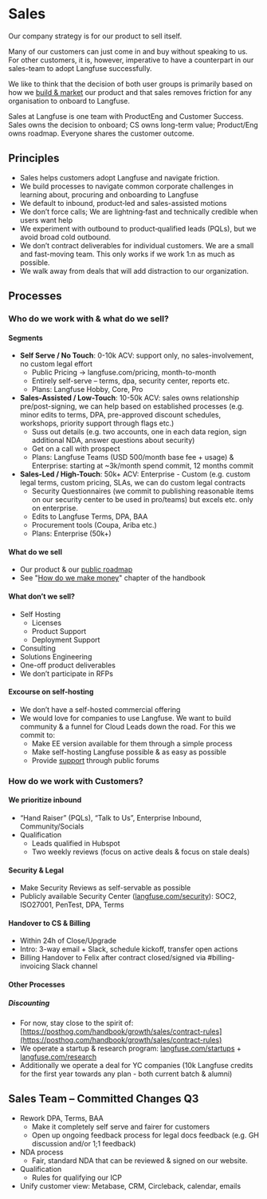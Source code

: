 # Sales

Our company strategy is for our product to sell itself.

Many of our customers can just come in and buy without speaking to us. For other customers, it is, however, imperative to have a counterpart in our sales-team to adopt Langfuse successfully.

We like to think that the decision of both user groups is primarily based on how we [build & market](/handbook) our product and that sales removes friction for any organisation to onboard to Langfuse.

Sales at Langfuse is one team with ProductEng and Customer Success. Sales owns the decision to onboard; CS owns long-term value; Product/Eng owns roadmap. Everyone shares the customer outcome.

## Principles

- Sales helps customers adopt Langfuse and navigate friction.
- We build processes to navigate common corporate challenges in learning about, procuring and onboarding to Langfuse
- We default to inbound, product‑led and sales-assisted motions
- We don’t force calls; We are lightning‑fast and technically credible when users want help
- We experiment with outbound to product‑qualified leads (PQLs), but we avoid broad cold outbound.
- We don’t contract deliverables for individual customers. We are a small and fast-moving team. This only works if we work 1:n as much as possible.
- We walk away from deals that will add distraction to our organization.

## Processes

### Who do we work with & what do we sell?

#### Segments

- **Self Serve / No Touch**: 0-10k ACV: support only, no sales-involvement, no custom legal effort
  - Public Pricing → langfuse.com/pricing, month-to-month
  - Entirely self-serve – terms, dpa, security center, reports etc.
  - Plans: Langfuse Hobby, Core, Pro
- **Sales-Assisted / Low-Touch**: 10-50k ACV: sales owns relationship pre/post-signing, we can help based on established processes (e.g. minor edits to terms, DPA, pre-approved discount schedules, workshops, priority support through flags etc.)
  - Suss out details (e.g. two accounts, one in each data region, sign additional NDA, answer questions about security)
  - Get on a call with prospect
  - Plans: Langfuse Teams (USD 500/month base fee \+ usage) & Enterprise: starting at \~3k/month spend commit, 12 months commit
- **Sales-Led / High-Touch**: 50k+ ACV: Enterprise \- Custom (e.g. custom legal terms, custom pricing, SLAs, we can do custom legal contracts
  - Security Questionnaires (we commit to publishing reasonable items on our security center to be used in pro/teams) but excels etc. only on enterprise.
  - Edits to Langfuse Terms, DPA, BAA
  - Procurement tools (Coupa, Ariba etc.)
  - Plans: Enterprise (50k+)

#### What do we sell

- Our product & our [public roadmap](/roadmap)
- See "[How do we make money](/handbook/chapters/monetization)" chapter of the handbook

#### What don’t we sell?

- Self Hosting
  - Licenses
  - Product Support
  - Deployment Support
- Consulting
- Solutions Engineering
- One-off product deliverables
- We don’t participate in RFPs

#### Excourse on self-hosting

- We don’t have a self-hosted commercial offering
- We would love for companies to use Langfuse. We want to build community & a funnel for Cloud Leads down the road. For this we commit to:
  - Make EE version available for them through a simple process
  - Make self-hosting Langfuse possible & as easy as possible
  - Provide [support](/support) through public forums

### How do we work with Customers?

#### We prioritize inbound

- “Hand Raiser” (PQLs), “Talk to Us”, Enterprise Inbound, Community/Socials
- Qualification
  - Leads qualified in Hubspot
  - Two weekly reviews (focus on active deals & focus on stale deals)

#### Security & Legal

- Make Security Reviews as self-servable as possible
- Publicly available Security Center ([langfuse.com/security](/security)): SOC2, ISO27001, PenTest, DPA, Terms

#### Handover to CS & Billing

- Within 24h of Close/Upgrade
- Intro: 3-way email \+ Slack, schedule kickoff, transfer open actions
- Billing Handover to Felix after contract closed/signed via \#billing-invoicing Slack channel

#### Other Processes

##### Discounting

- For now, stay close to the spirit of: [https://posthog.com/handbook/growth/sales/contract-rules](https://posthog.com/handbook/growth/sales/contract-rules)
- We operate a startup & research program: [langfuse.com/startups](/startups) + [langfuse.com/research](/research)
- Additionally we operate a deal for YC companies (10k Langfuse credits for the first year towards any plan - both current batch & alumni)

## Sales Team – Committed Changes Q3

- Rework DPA, Terms, BAA
  - Make it completely self serve and fairer for customers
  - Open up ongoing feedback process for legal docs feedback (e.g. GH discussion and/or 1;1 feedback)
- NDA process
  - Fair, standard NDA that can be reviewed & signed on our website.
- Qualification
  - Rules for qualifying our ICP
- Unify customer view: Metabase, CRM, Circleback, calendar, emails
